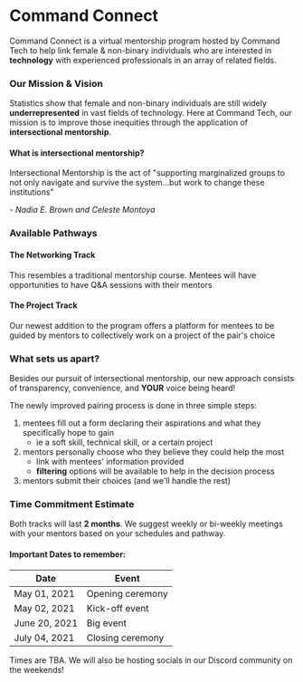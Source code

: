 

# Command Connect

Command Connect is a virtual mentorship program hosted by Command Tech to help link female & non-binary individuals who are interested in **technology** with experienced professionals in an array of related fields.

### Our Mission & Vision

Statistics show that female and non-binary individuals are still widely **underrepresented** in vast fields of technology. Here at Command Tech, our mission is to improve those inequities through the application of **intersectional mentorship**.

#### What is intersectional mentorship?

Intersectional Mentorship is the act of "supporting marginalized groups to not only navigate and survive the system...but work to change these institutions"

_- Nadia E. Brown and Celeste Montoya_

### Available Pathways

#### The Networking Track

This resembles a traditional mentorship course. Mentees will have opportunities to have Q&A sessions with their mentors

#### The Project Track

Our newest addition to the program offers a platform for mentees to be guided by mentors to collectively work on a project of the pair's choice

### What sets us apart?

Besides our pursuit of intersectional mentorship, our new approach consists of transparency, convenience, and **YOUR** voice being heard!

The newly improved pairing process is done in three simple steps:

1. mentees fill out a form declaring their aspirations and what they specifically hope to gain
   - ie a soft skill, technical skill, or a certain project
2. mentors personally choose who they believe they could help the most
   - link with mentees' information provided
   - **filtering** options will be available to help in the decision process
3. mentors submit their choices (and we'll handle the rest)

### Time Commitment Estimate

Both tracks will last **2 months**. We suggest weekly or bi-weekly meetings with your mentors based on your schedules and pathway.

#### Important Dates to remember:

| Date          | Event            |
| ------------- | ---------------- |
| May 01, 2021  | Opening ceremony |
| May 02, 2021  | Kick-off event   |
| June 20, 2021 | Big event        |
| July 04, 2021 | Closing ceremony |

Times are TBA. We will also be hosting socials in our Discord community on the weekends!
